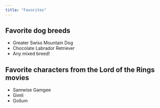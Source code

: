```yaml
---
title: "Favorites"
---
```


## Favorite dog breeds

- Greater Swiss Mountain Dog
- Chocolate Labrador Retriever
- Any mixed breed!

## Favorite characters from the Lord of the Rings movies

- Samwise Gamgee
- Gimli
- Gollum
